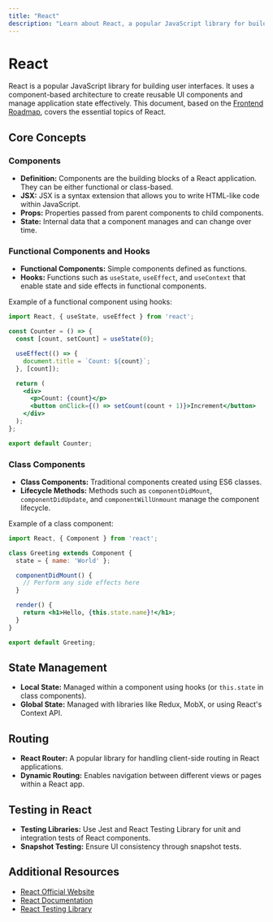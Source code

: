 ```yaml
---
title: "React"
description: "Learn about React, a popular JavaScript library for building user interfaces, including components, hooks, state management, and best practices."
---
```


# React

React is a popular JavaScript library for building user interfaces. It uses a component-based architecture to create reusable UI components and manage application state effectively. This document, based on the [Frontend Roadmap](https://roadmap.sh/frontend), covers the essential topics of React.

## Core Concepts

### Components

- **Definition:** Components are the building blocks of a React application. They can be either functional or class-based.
- **JSX:** JSX is a syntax extension that allows you to write HTML-like code within JavaScript.
- **Props:** Properties passed from parent components to child components.
- **State:** Internal data that a component manages and can change over time.

### Functional Components and Hooks

- **Functional Components:** Simple components defined as functions.
- **Hooks:** Functions such as `useState`, `useEffect`, and `useContext` that enable state and side effects in functional components.

Example of a functional component using hooks:

~~~jsx
import React, { useState, useEffect } from 'react';

const Counter = () => {
  const [count, setCount] = useState(0);

  useEffect(() => {
    document.title = `Count: ${count}`;
  }, [count]);

  return (
    <div>
      <p>Count: {count}</p>
      <button onClick={() => setCount(count + 1)}>Increment</button>
    </div>
  );
};

export default Counter;
~~~

### Class Components

- **Class Components:** Traditional components created using ES6 classes.
- **Lifecycle Methods:** Methods such as `componentDidMount`, `componentDidUpdate`, and `componentWillUnmount` manage the component lifecycle.

Example of a class component:

~~~jsx
import React, { Component } from 'react';

class Greeting extends Component {
  state = { name: 'World' };

  componentDidMount() {
    // Perform any side effects here
  }

  render() {
    return <h1>Hello, {this.state.name}!</h1>;
  }
}

export default Greeting;
~~~

## State Management

- **Local State:** Managed within a component using hooks (or `this.state` in class components).
- **Global State:** Managed with libraries like Redux, MobX, or using React's Context API.

## Routing

- **React Router:** A popular library for handling client-side routing in React applications.
- **Dynamic Routing:** Enables navigation between different views or pages within a React app.

## Testing in React

- **Testing Libraries:** Use Jest and React Testing Library for unit and integration tests of React components.
- **Snapshot Testing:** Ensure UI consistency through snapshot tests.

## Additional Resources

- [React Official Website](https://reactjs.org/)
- [React Documentation](https://reactjs.org/docs/getting-started.html)
- [React Testing Library](https://testing-library.com/docs/react-testing-library/intro/)
